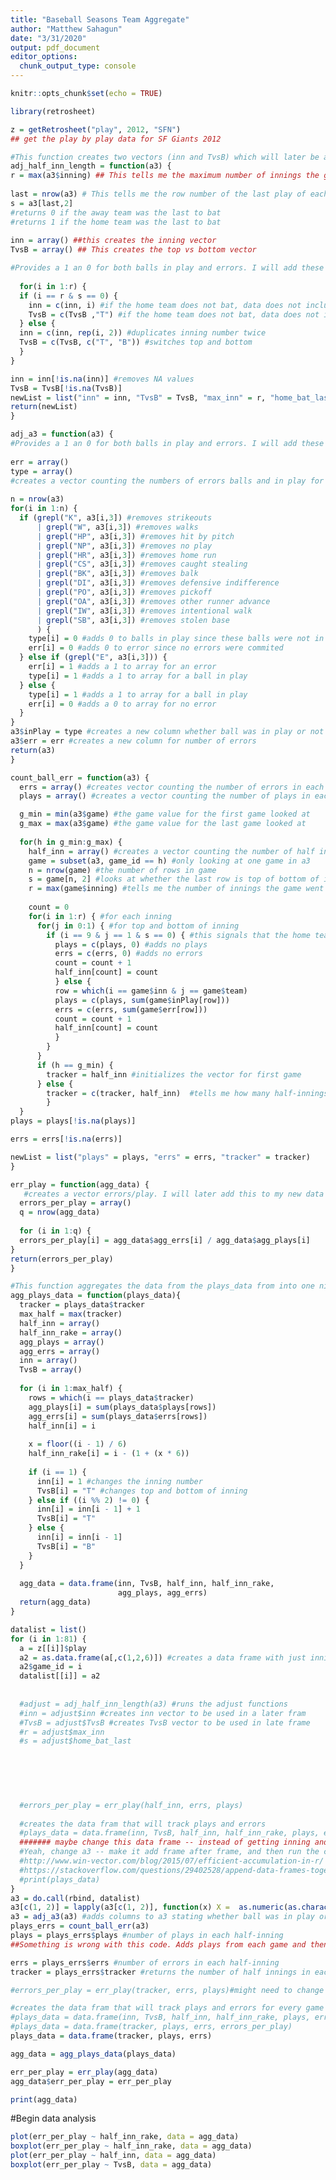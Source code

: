 ---
title: "Baseball Seasons Team Aggregate"
author: "Matthew Sahagun"
date: "3/31/2020"
output: pdf_document
editor_options: 
  chunk_output_type: console
---

```{r setup, include=FALSE}
knitr::opts_chunk$set(echo = TRUE)
```

```{r}
library(retrosheet)
```

```{r}
z = getRetrosheet("play", 2012, "SFN")
## get the play by play data for SF Giants 2012
```

```{r}
#This function creates two vectors (inn and TvsB) which will later be added to a data frame. 
adj_half_inn_length = function(a3) {
r = max(a3$inning) ## This tells me the maximum number of innings the game went
  
last = nrow(a3) # This tells me the row number of the last play of each game
s = a3[last,2]
#returns 0 if the away team was the last to bat
#returns 1 if the home team was the last to bat
  
inn = array() ##this creates the inning vector
TvsB = array() ## This creates the top vs bottom vector

#Provides a 1 an 0 for both balls in play and errors. I will add these vectors to the ms3 data frame
  
  for(i in 1:r) {
  if (i == r & s == 0) {
    inn = c(inn, i) #if the home team does not bat, data does not include that value in the vector inn
    TvsB = c(TvsB ,"T") #if the home team does not bat, data does not include "B" in the last half inning
  } else {
  inn = c(inn, rep(i, 2)) #duplicates inning number twice
  TvsB = c(TvsB, c("T", "B")) #switches top and bottom
  }
}

inn = inn[!is.na(inn)] #removes NA values
TvsB = TvsB[!is.na(TvsB)]
newList = list("inn" = inn, "TvsB" = TvsB, "max_inn" = r, "home_bat_last" = s)
return(newList)
}
```

```{r}
adj_a3 = function(a3) {
#Provides a 1 an 0 for both balls in play and errors. I will add these vectors to the ms3 data frame
  
err = array()
type = array()
#creates a vector counting the numbers of errors balls and in play for each half-inning
  
n = nrow(a3)
for(i in 1:n) {
  if (grepl("K", a3[i,3]) #removes strikeouts
      | grepl("W", a3[i,3]) #removes walks
      | grepl("HP", a3[i,3]) #removes hit by pitch
      | grepl("NP", a3[i,3]) #removes no play
      | grepl("HR", a3[i,3]) #removes home run
      | grepl("CS", a3[i,3]) #removes caught stealing
      | grepl("BK", a3[i,3]) #removes balk
      | grepl("DI", a3[i,3]) #removes defensive indifference
      | grepl("PO", a3[i,3]) #removes pickoff
      | grepl("OA", a3[i,3]) #removes other runner advance
      | grepl("IW", a3[i,3]) #removes intentional walk
      | grepl("SB", a3[i,3]) #removes stolen base
      ) { 
    type[i] = 0 #adds 0 to balls in play since these balls were not in play
    err[i] = 0 #adds 0 to error since no errors were commited
  } else if (grepl("E", a3[i,3])) {
    err[i] = 1 #adds a 1 to array for an error
    type[i] = 1 #adds a 1 to array for a ball in play
  } else {
    type[i] = 1 #adds a 1 to array for a ball in play
    err[i] = 0 #adds a 0 to array for no error
  }
}
a3$inPlay = type #creates a new column whether ball was in play or not
a3$err = err #creates a new column for number of errors
return(a3)
}
```

```{r}
count_ball_err = function(a3) {
  errs = array() #creates vector counting the number of errors in each half inning
  plays = array() #creates a vector counting the number of plays in each half inning

  g_min = min(a3$game) #the game value for the first game looked at
  g_max = max(a3$game) #the game value for the last game looked at
  
  for(h in g_min:g_max) {
    half_inn = array() #creates a vector counting the number of half innings. I will add this to my new data frame later.
    game = subset(a3, game_id == h) #only looking at one game in a3
    n = nrow(game) #the number of rows in game
    s = game[n, 2] #looks at whether the last row is top of bottom of inning (0 for top, 1 for bottom)
    r = max(game$inning) #tells me the number of innings the game went
    
    count = 0
    for(i in 1:r) { #for each inning
      for(j in 0:1) { #for top and bottom of inning
        if (i == 9 & j == 1 & s == 0) { #this signals that the home team did not bat in the top of the ninth inning
          plays = c(plays, 0) #adds no plays
          errs = c(errs, 0) #adds no errors
          count = count + 1
          half_inn[count] = count
          } else {
          row = which(i == game$inn & j == game$team)
          plays = c(plays, sum(game$inPlay[row]))
          errs = c(errs, sum(game$err[row]))
          count = count + 1
          half_inn[count] = count
          }
        }
      }
      if (h == g_min) {
        tracker = half_inn #initializes the vector for first game
      } else {
        tracker = c(tracker, half_inn)  #tells me how many half-innings there are since the start of the game. I will later add this to my new data frame. 
        }
  }
plays = plays[!is.na(plays)]

errs = errs[!is.na(errs)]

newList = list("plays" = plays, "errs" = errs, "tracker" = tracker)
}
```

```{r}
err_play = function(agg_data) {
   #creates a vector errors/play. I will later add this to my new data frame. 
  errors_per_play = array()
  q = nrow(agg_data)
  
  for (i in 1:q) {
  errors_per_play[i] = agg_data$agg_errs[i] / agg_data$agg_plays[i]
}
return(errors_per_play)
}
```

```{r}
#This function aggregates the data from the plays_data from into one nice concise data frame (18 rows-ish -- more for extra innings) telling the number of errors and plays in each half inning
agg_plays_data = function(plays_data){
  tracker = plays_data$tracker
  max_half = max(tracker)
  half_inn = array()
  half_inn_rake = array()
  agg_plays = array()
  agg_errs = array()
  inn = array()
  TvsB = array()
  
  for (i in 1:max_half) {
    rows = which(i == plays_data$tracker)
    agg_plays[i] = sum(plays_data$plays[rows])
    agg_errs[i] = sum(plays_data$errs[rows])
    half_inn[i] = i 
    
    x = floor((i - 1) / 6)
    half_inn_rake[i] = i - (1 + (x * 6))
    
    if (i == 1) {
      inn[i] = 1 #changes the inning number
      TvsB[i] = "T" #changes top and bottom of inning
    } else if ((i %% 2) != 0) {
      inn[i] = inn[i - 1] + 1
      TvsB[i] = "T"
    } else {
      inn[i] = inn[i - 1]
      TvsB[i] = "B"
    }
  }
  
  agg_data = data.frame(inn, TvsB, half_inn, half_inn_rake, 
                        agg_plays, agg_errs)
  return(agg_data)
}
```


```{r}
datalist = list()
for (i in 1:81) {
  a = z[[i]]$play
  a2 = as.data.frame(a[,c(1,2,6)]) #creates a data frame with just inning, team, and play data
  a2$game_id = i
  datalist[[i]] = a2
  
  
  #adjust = adj_half_inn_length(a3) #runs the adjust functions
  #inn = adjust$inn #creates inn vector to be used in a later fram
  #TvsB = adjust$TvsB #creates TvsB vector to be used in late frame
  #r = adjust$max_inn
  #s = adjust$home_bat_last
  

  

  
  
  #errors_per_play = err_play(half_inn, errs, plays)
  
  #creates the data fram that will track plays and errors 
  #plays_data = data.frame(inn, TvsB, half_inn, half_inn_rake, plays, errs, errors_per_play)
  ####### maybe change this data frame -- instead of getting inning and TvsB and half_inning from each game, make a master data fram and add plays and error info to that. 
  #Yeah, change a3 -- make it add frame after frame, and then run the conglomoration code to put data in a nice data frame.
  #http://www.win-vector.com/blog/2015/07/efficient-accumulation-in-r/
  #https://stackoverflow.com/questions/29402528/append-data-frames-together-in-a-for-loop/29419402
  #print(plays_data)
}
a3 = do.call(rbind, datalist)
a3[c(1, 2)] = lapply(a3[c(1, 2)], function(x) X =  as.numeric(as.character(x))) #changes inning and team columns from factor to numeric
a3 = adj_a3(a3) #adds columns to a3 stating whether ball was in play or error occurred
plays_errs = count_ball_err(a3)
plays = plays_errs$plays #number of plays in each half-inning
##Something is wrong with this code. Adds plays from each game and then repeats. 

errs = plays_errs$errs #number of errors in each half-inning
tracker = plays_errs$tracker #returns the number of half innings in each game being examined

#errors_per_play = err_play(tracker, errs, plays)#might need to change this

#creates the data fram that will track plays and errors for every game
#plays_data = data.frame(inn, TvsB, half_inn, half_inn_rake, plays, errs, errors_per_play)
#plays_data = data.frame(tracker, plays, errs, errors_per_play)
plays_data = data.frame(tracker, plays, errs)

agg_data = agg_plays_data(plays_data)

err_per_play = err_play(agg_data)
agg_data$err_per_play = err_per_play

print(agg_data)
```

#Begin data analysis
```{r}
plot(err_per_play ~ half_inn_rake, data = agg_data)
boxplot(err_per_play ~ half_inn_rake, data = agg_data)
plot(err_per_play ~ half_inn, data = agg_data)
boxplot(err_per_play ~ TvsB, data = agg_data)
```

